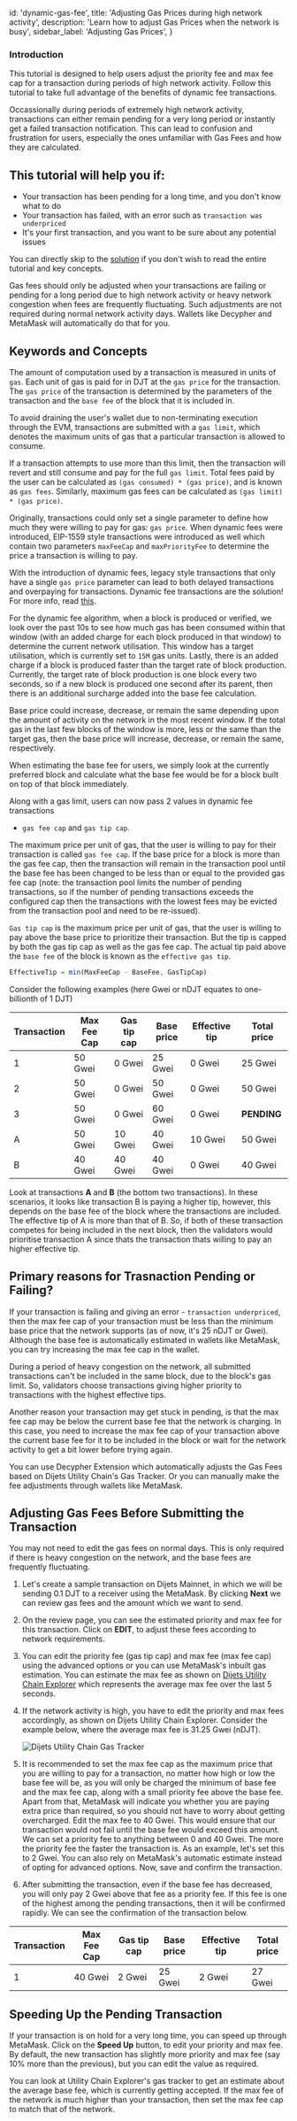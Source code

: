 
  id: 'dynamic-gas-fee',
  title: 'Adjusting Gas Prices during high network activity',
  description: 'Learn how to adjust Gas Prices when the network is busy',
  sidebar_label: 'Adjusting Gas Prices',
}

### Introduction

This tutorial is designed to help users adjust the priority fee and max fee cap for a transaction during periods of high network activity.
Follow this tutorial to take full advantage of the benefits of dynamic fee transactions.

Occassionally during periods of extremely high network activity, transactions can either remain
pending for a very long period or instantly get a failed transaction
notification. This can lead to confusion and frustration for users, especially the ones
unfamiliar with Gas Fees and how they are calculated.

## This tutorial will help you if:

- Your transaction has been pending for a long time, and you don't know what to do
- Your transaction has failed, with an error such as `transaction was underpriced`
- It's your first transaction, and you want to be sure about any potential issues

You can directly skip to
the [solution](#adjusting-gas-fees-before-submitting-the-transaction) if you don't wish to read the
entire tutorial and key concepts.

<Admonition type="info">
Gas fees should only be adjusted when your transactions are failing or pending for a long period due to
high network activity or heavy network congestion when fees are frequently fluctuating. Such adjustments are not required during normal network activity days.
Wallets like Decypher and MetaMask will automatically do that for you.
</Admonition>

## Keywords and Concepts

The amount of computation used by a transaction is measured in units of `gas`.
Each unit of gas is paid for in DJT at the `gas price` for the transaction. The
`gas price` of the transaction is determined by the parameters of the
transaction and the `base fee` of the block that it is included in.

To avoid draining the user's wallet due to non-terminating execution through the
EVM, transactions are submitted with a `gas limit`, which denotes the maximum
units of gas that a particular transaction is allowed to consume.

If a transaction attempts to use more than this limit, then the transaction will
revert and still consume and pay for the full `gas limit`. Total fees paid by
the user can be calculated as `(gas consumed) * (gas price)`, and is known as
`gas fees`. Similarly, maximum gas fees can be calculated as `(gas limit) * (gas
price)`.

Originally, transactions could only set a single parameter to define how much
they were willing to pay for gas: `gas price`. When dynamic fees were
introduced, EIP-1559 style transactions were introduced as well which contain
two parameters `maxFeeCap` and `maxPriorityFee` to determine the price a
transaction is willing to pay.

With the introduction of dynamic fees, legacy style transactions that only have
a single `gas price` parameter can lead to both delayed transactions and
overpaying for transactions. Dynamic fee transactions are the solution! For more
info, read [this](transaction-fees#dynamic-fee-transactions).

For the dynamic fee algorithm, when a block is produced or verified, we look
over the past 10s to see how much gas has been consumed within that window (with
an added charge for each block produced in that window) to determine the current
network utilisation. This window has a target utilisation, which is currently
set to `15M` gas units. Lastly, there is an added charge if a block is produced
faster than the target rate of block production. Currently, the target rate of
block production is one block every two seconds, so if a new block is produced
one second after its parent, then there is an additional surcharge added into
the base fee calculation.

Base price could increase, decrease, or remain the same depending upon the
amount of activity on the network in the most recent window. If the total gas in
the last few blocks of the window is more, less or the same than the target gas,
then the base price will increase, decrease, or remain the same, respectively.

When estimating the base fee for users, we simply look at the currently
preferred block and calculate what the base fee would be for a block built on
top of that block immediately.

Along with a gas limit, users can now pass 2 values in dynamic fee transactions

- `gas fee cap` and `gas tip cap`.

The maximum price per unit of gas, that the user is willing to pay for their
transaction is called `gas fee cap`. If the base price for a block is more than
the gas fee cap, then the transaction will remain in the transaction pool until
the base fee has been changed to be less than or equal to the provided gas fee
cap (note: the transaction pool limits the number of pending transactions, so if
the number of pending transactions exceeds the configured cap then the
transactions with the lowest fees may be evicted from the transaction pool and
need to be re-issued).

`Gas tip cap` is the maximum price per unit of gas, that the user is willing to
pay above the base price to prioritize their transaction. But the tip is capped
by both the gas tip cap as well as the gas fee cap. The actual tip paid above
the `base fee` of the block is known as the `effective gas tip`.

```javascript
EffectiveTip = min(MaxFeeCap - BaseFee, GasTipCap)
```

Consider the following examples (here Gwei or nDJT equates to one-billionth of 1 DJT)

| Transaction | Max Fee Cap | Gas tip cap | Base price | Effective tip | Total price |
| ----------- | ----------- | ----------- | ---------- | ------------- | ----------- |
| 1           | 50 Gwei     | 0 Gwei      | 25 Gwei    | 0 Gwei        | 25 Gwei     |
| 2           | 50 Gwei     | 0 Gwei      | 50 Gwei    | 0 Gwei        | 50 Gwei     |
| 3           | 50 Gwei     | 0 Gwei      | 60 Gwei    | 0 Gwei        | **PENDING** |
| A           | 50 Gwei     | 10 Gwei     | 40 Gwei    | 10 Gwei       | 50 Gwei     |
| B           | 40 Gwei     | 40 Gwei     | 40 Gwei    | 0 Gwei        | 40 Gwei     |

Look at transactions **A** and **B** (the bottom two transactions). In these
scenarios, it looks like transaction B is paying a higher tip, however, this
depends on the base fee of the block where the transactions are included. The
effective tip of A is more than that of B. So, if both of these transaction
competes for being included in the next block, then the validators would
prioritise transaction A since thats the transaction thats willing to pay an higher effective tip.

## Primary reasons for Trasnaction Pending or Failing?

If your transaction is failing and giving an error - `transaction underpriced`,
then the max fee cap of your transaction must be less than the minimum base
price that the network supports (as of now, it's 25 nDJT or Gwei). Although the
base fee is automatically estimated in wallets like MetaMask, you can try
increasing the max fee cap in the wallet.

During a period of heavy congestion on the network, all submitted transactions
can't be included in the same block, due to the block's gas limit. So,
validators choose transactions giving higher priority to transactions with the
highest effective tips.

Another reason your transaction may get stuck in pending, is that the max fee
cap may be below the current base fee that the network is charging. In this
case, you need to increase the max fee cap of your transaction above the current
base fee for it to be included in the block or wait for the network activity to get a bit lower before trying again.

<Admonition type="info">
You can use Decypher Extension which automatically adjusts the Gas Fees based on Dijets Utility Chain's Gas Tracker. 
Or you can manually make the fee adjustments through wallets like MetaMask.
</Admonition>

## Adjusting Gas Fees Before Submitting the Transaction

You may not need to edit the gas fees on normal days. This is only required if
there is heavy congestion on the network, and the base fees are frequently
fluctuating.

1. Let's create a sample transaction on Dijets Mainnet, in which we will be
   sending 0.1 DJT to a receiver using the MetaMask. By clicking **Next** we
   can review gas fees and the amount which we want to send.

1. On the review page, you can see the estimated priority and max fee for this
   transaction. Click on **EDIT**, to adjust these fees according to network
   requirements.

1. You can edit the priority fee (gas tip cap) and max fee (max
   fee cap) using the advanced options or you can use MetaMask's inbuilt gas
   estimation. You can estimate the max fee as shown on
   [Dijets Utility Chain Explorer](https://utility-explorer.swedencentral.cloudapp.azure.com) which represents the average max
   fee over the last 5 seconds.

1. If the network activity is high, you have to edit the priority and max fees
   accordingly, as shown on Dijets Utility Chain Explorer. Consider the example below, where the
   average max fee is 31.25 Gwei (nDJT).

   ![Dijets Utility Chain Gas Tracker](/docs/img/gas-tracker.png)

1. It is recommended to set the max fee cap as the maximum price that you are
   willing to pay for a transaction, no matter how high or low the base fee will
   be, as you will only be charged the minimum of base fee and the max fee cap,
   along with a small priority fee above the base fee. Apart from that, MetaMask
   will indicate you whether you are paying extra price than required, so you
   should not have to worry about getting overcharged. Edit the max
   fee to 40 Gwei. This would ensure that our transaction would not fail until
   the base fee would exceed this amount. We can set a priority fee to anything
   between 0 and 40 Gwei. The more the priority fee the faster the transaction is.
   As an example, let's set this to 2 Gwei. You can also rely on
   MetaMask's automatic estimate instead of opting for advanced options. Now,
   save and confirm the transaction.

1. After submitting the transaction, even if the base fee has decreased, you
   will only pay 2 Gwei above that fee as a priority fee. If this fee is one of
   the highest among the pending transactions, then it will be confirmed
   rapidly. We can see the confirmation of the transaction below.

| Transaction | Max Fee Cap | Gas tip cap | Base price | Effective tip | Total price |
| ----------- | ----------- | ----------- | ---------- | ------------- | ----------- |
| 1           | 40 Gwei     | 2 Gwei      | 25 Gwei    | 2 Gwei        | 27 Gwei     |

## Speeding Up the Pending Transaction

If your transaction is on hold for a very long time, you can speed up through
MetaMask. Click on the **Speed Up** button, to edit
your priority and max fee. By default, the new transaction has slightly more
priority and max fee (say 10% more than the previous), but you can edit the value as required.

You can look at Utility Chain Explorer's gas tracker to get an estimate about the average
base fee, which is currently getting accepted. If the max fee of the network is
much higher than your transaction, then set the max fee cap to match that of the
network.


